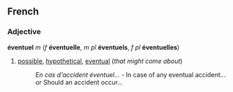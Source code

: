 ==French==
===Adjective===
'''éventuel''' ''m'' (''f'' '''éventuelle''', ''m pl'' '''éventuels''', ''f pl'' '''éventuelles''')

#[[possible]], [[hypothetical]], [[eventual]] (''that might come about'')
#:''En cas d'accident éventuel...'' - In case of any eventual accident... ''or'' Should an accident occur...